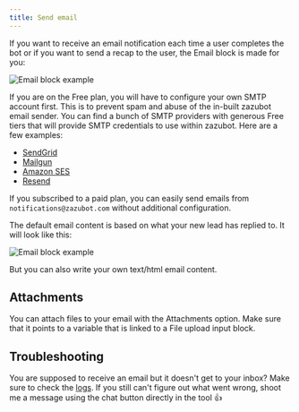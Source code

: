 ```yaml
---
title: Send email
---
```


If you want to receive an email notification each time a user completes the bot or if you want to send a recap to the user, the Email block is made for you:

<Frame style={{ maxWidth: "400px" }}>
  <img src="/images/blocks/integrations/email.png" alt="Email block example" />
</Frame>

If you are on the Free plan, you will have to configure your own SMTP account first. This is to prevent spam and abuse of the in-built zazubot email sender. You can find a bunch of SMTP providers with generous Free tiers that will provide SMTP credentials to use within zazubot. Here are a few examples:

- [SendGrid](https://sendgrid.com/)
- [Mailgun](https://www.mailgun.com/)
- [Amazon SES](https://aws.amazon.com/ses/)
- [Resend](https://resend.com/)

If you subscribed to a paid plan, you can easily send emails from `notifications@zazubot.com` without additional configuration.

The default email content is based on what your new lead has replied to. It will look like this:

<Frame>
  <img
    src="/images/blocks/integrations/default-email.png"
    alt="Email block example"
  />
</Frame>

But you can also write your own text/html email content.

## Attachments

You can attach files to your email with the Attachments option. Make sure that it points to a variable that is linked to a File upload input block.

## Troubleshooting

You are supposed to receive an email but it doesn't get to your inbox? Make sure to check the [logs](/results/overview#logs). If you still can't figure out what went wrong, shoot me a message using the chat button directly in the tool 👍
